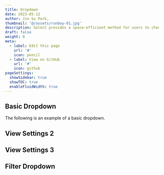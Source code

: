 ```yaml
---
title: Dropdown
date: 2023-05-12
author: Jin Su Park,
thumbnail: '@/assets/runboy-01.jpg'
description: Select provides a space-efficient method for users to choose one option from a list
draft: false
weight: 0
meta:
  - label: Edit this page
    url: '#'
    icon: pencil
  - label: View on GitHub
    url: '#'
    icon: github
pageSettings:
  showSidebar: true
  showTOC: true
  enableFluidWidth: true
---
```



## Basic Dropdown

The following is an example of a basic dropdown.

<RinseUI2 url="/components/dropdown/basic-dropdown" />

## View Settings 2

<RinseUI2 url="/components/dropdown/view-settings-2" />

## View Settings 3

<RinseUI2 url="/components/dropdown/view-settings-3" />

## Filter Dropdown

<RinseUI2 url="/components/dropdown/filter-dropdown" />
